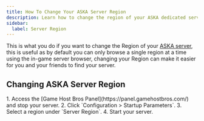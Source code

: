 ```yaml
---
title: How To Change Your ASKA Server Region
description: Learn how to change the region of your ASKA dedicated server.
sidebar:
  label: Server Region
---
```


This is what you do if you want to change the Region of your [ASKA server](https://www.gamehostbros.com/aska-server-hosting/), this is useful as by default you can only browse a single region at a time using the in-game server browser, changing your Region can make it easier for you and your friends to find your server.

## Changing ASKA Server Region

<Steps>
1. Access the [Game Host Bros Panel](https://panel.gamehostbros.com/) and stop your server.
2. Click `Configuration > Startup Parameters`.
3. Select a region under `Server Region`.
4. Start your server.
</Steps>
